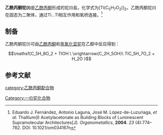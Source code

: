 {{chembox
| Verifiedfields = 
| Watchedfields = 
| verifiedrevid = 
| Name = 乙酰丙酮铊(I)
| ImageFile = 
| ImageSize = 
| ImageName = 
| IUPACName = 
| OtherNames = 乙酰丙酮亚铊<BR>乙酰丙酮铊
|Section1={{Chembox Identifiers
| CASNo_Ref = {{cascite|correct|CAS}}
| CASNo = 14219-90-0
| UNII_Ref = 
| UNII = 
| EINECS = 
| PubChem = 
| InChI = 
| SMILES = 
  }}
|Section3={{Chembox Properties
| Formula = Tl<sub>2</sub>(C<sub>5</sub>H<sub>7</sub>O<sub>2</sub>)<sub>2</sub>
| MolarMass = 606.988
| Appearance = 无色晶体<ref name=eduardo />
| Solubility = 
| MeltingPt = 
| MeltingPt_notes = 
  }}
}}

'''乙酰丙酮铊(I)'''是[[乙酰丙酮|乙酰丙酮]]形成的铊(I)盐，化学式为[Tl(C<sub>5</sub>H<sub>7</sub>O<sub>2</sub>)]<sub>2</sub>。乙酰丙酮铊(I)在固态为二聚体，通过Tl…Tl相互作用和氧桥连接。<ref name=eduardo>Eduardo J. Fernández, Antonio Laguna, José M. López-de-Luzuriaga, ''et al''. Thallium(I) Acetylacetonate as Building Blocks of Luminescent Supramolecular Architectures[J]. ''Organometallics'', '''2004'''. ''23'' (4):774–782. DOI: 10.1021/om034167n</ref>
==制备==
乙酰丙酮铊(I)可由[[乙酰丙酮|乙酰丙酮]]和[[氢氧化亚铊|氢氧化亚铊]]在乙醇中反应得到：
:<math>\mathsf{C_5H_8O_2 + TlOH \ \xrightarrow{C_2H_5OH}\ TlC_5H_7O_2 + H_2O }</math>
==参考文献==
{{reflist}}

{{乙酰丙酮配合物}}
[[Category:一价铊化合物|Category:一价铊化合物]]
[[category:乙酰丙酮配合物|category:乙酰丙酮配合物]]